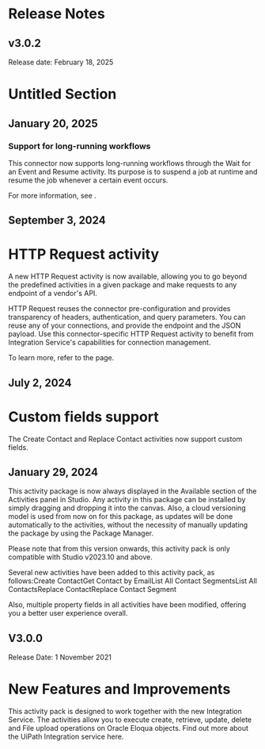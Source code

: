 ﻿# Release Notes


## v3.0.2

Release date: February 18, 2025

# Untitled Section


## January 20, 2025




### Support for long-running workflows

This connector now supports long-running workflows through the Wait for an Event and
                Resume activity. Its purpose is to suspend a job at runtime and resume the job
            whenever a certain event occurs.

For more information, see .


## September 3, 2024

# HTTP Request activity

A new HTTP Request activity is now available, allowing you to go beyond the
                predefined activities in a given package and make requests to any endpoint of a
                vendor's API.

HTTP Request reuses the connector pre-configuration and provides transparency
                of headers, authentication, and query parameters. You can reuse any of your
                connections, and provide the endpoint and the JSON payload. Use this
                connector-specific HTTP Request activity to benefit from Integration
                Service's capabilities for connection management.

To learn more, refer to the  page.


## July 2, 2024

# Custom fields support

The Create Contact and Replace Contact activities now support custom fields.


## January 29, 2024

This activity package is now always displayed in the Available section of the Activities panel in Studio. Any activity in this package can be installed by simply dragging and dropping it into the canvas. Also, a cloud versioning model is used from now on for this package, as updates will be done automatically to the activities, without the necessity of manually updating the package by using the Package Manager.

Please note that from this version onwards, this activity pack is only compatible with Studio v2023.10 and above.

Several new activities have been added to this activity pack, as follows:Create ContactGet Contact by EmailList All Contact SegmentsList All ContactsReplace ContactReplace Contact Segment

Also, multiple property fields in all activities have been modified, offering you a better user experience overall.


## V3.0.0

Release Date: 1 November 2021

# New Features and Improvements

This activity pack is designed to work together with the new Integration Service. The activities allow you to execute create, retrieve, update, delete and File upload operations on Oracle Eloqua objects. Find out more about the UiPath Integration service here.

